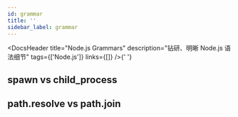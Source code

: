 ```yaml
---
id: grammar
title: ''
sidebar_label: grammar
---
```



<DocsHeader
  title="Node.js Grammars"
  description="钻研、明晰 Node.js 语法细节"
  tags={['Node.js']}
  links={[]}
/>{' '}

## spawn vs child_process

## path.resolve vs path.join
